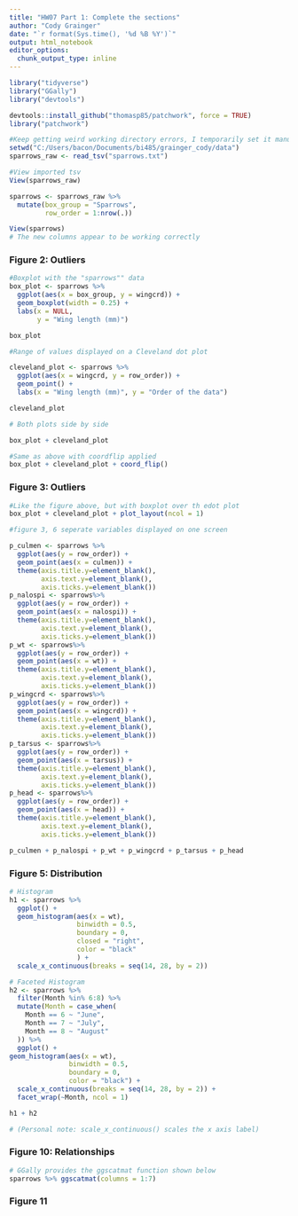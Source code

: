 ```yaml
---
title: "HW07 Part 1: Complete the sections"
author: "Cody Grainger"
date: "`r format(Sys.time(), '%d %B %Y')`"
output: html_notebook
editor_options: 
  chunk_output_type: inline
---
```

```r
library("tidyverse")
library("GGally")
library("devtools")
```

```r
devtools::install_github("thomasp85/patchwork", force = TRUE)
library("patchwork")
```
```r
#Keep getting weird working directory errors, I temporarily set it manually here just to get the raw data into a "sparrows"
setwd("C:/Users/bacon/Documents/bi485/grainger_cody/data")
sparrows_raw <- read_tsv("sparrows.txt")
```

```r
#View imported tsv
View(sparrows_raw)
```

```r
sparrows <- sparrows_raw %>%
  mutate(box_group = "Sparrows",
         row_order = 1:nrow(.))

View(sparrows)
# The new columns appear to be working correctly
```
### Figure 2: Outliers

```r
#Boxplot with the "sparrows"" data
box_plot <- sparrows %>%
  ggplot(aes(x = box_group, y = wingcrd)) + 
  geom_boxplot(width = 0.25) +
  labs(x = NULL,
       y = "Wing length (mm)")

box_plot
```

```r
#Range of values displayed on a Cleveland dot plot

cleveland_plot <- sparrows %>%
  ggplot(aes(x = wingcrd, y = row_order)) + 
  geom_point() + 
  labs(x = "Wing length (mm)", y = "Order of the data")

cleveland_plot
```

```r
# Both plots side by side

box_plot + cleveland_plot
```

```r

#Same as above with coordflip applied
box_plot + cleveland_plot + coord_flip()
```
### Figure 3: Outliers
```r
#Like the figure above, but with boxplot over th edot plot
box_plot + cleveland_plot + plot_layout(ncol = 1)
```

```r
#figure 3, 6 seperate variables displayed on one screen

p_culmen <- sparrows %>% 
  ggplot(aes(y = row_order)) +
  geom_point(aes(x = culmen)) +
  theme(axis.title.y=element_blank(),
        axis.text.y=element_blank(),
        axis.ticks.y=element_blank())
p_nalospi <- sparrows%>%
  ggplot(aes(y = row_order)) +
  geom_point(aes(x = nalospi)) +
  theme(axis.title.y=element_blank(),
        axis.text.y=element_blank(),
        axis.ticks.y=element_blank())
p_wt <- sparrows%>%
  ggplot(aes(y = row_order)) +
  geom_point(aes(x = wt)) +
  theme(axis.title.y=element_blank(),
        axis.text.y=element_blank(),
        axis.ticks.y=element_blank())
p_wingcrd <- sparrows%>%
  ggplot(aes(y = row_order)) +
  geom_point(aes(x = wingcrd)) +
  theme(axis.title.y=element_blank(),
        axis.text.y=element_blank(),
        axis.ticks.y=element_blank())
p_tarsus <- sparrows%>%
  ggplot(aes(y = row_order)) +
  geom_point(aes(x = tarsus)) +
  theme(axis.title.y=element_blank(),
        axis.text.y=element_blank(),
        axis.ticks.y=element_blank())
p_head <- sparrows%>%
  ggplot(aes(y = row_order)) +
  geom_point(aes(x = head)) +
  theme(axis.title.y=element_blank(),
        axis.text.y=element_blank(),
        axis.ticks.y=element_blank())

p_culmen + p_nalospi + p_wt + p_wingcrd + p_tarsus + p_head
```

### Figure 5: Distribution
```r
# Histogram
h1 <- sparrows %>%
  ggplot() +
  geom_histogram(aes(x = wt),
                 binwidth = 0.5, 
                 boundary = 0, 
                 closed = "right", 
                 color = "black"
                 ) +
  scale_x_continuous(breaks = seq(14, 28, by = 2))

# Faceted Histogram
h2 <- sparrows %>%
  filter(Month %in% 6:8) %>%
  mutate(Month = case_when(
    Month == 6 ~ "June",
    Month == 7 ~ "July",
    Month == 8 ~ "August"
  )) %>%
  ggplot() +
geom_histogram(aes(x = wt),
               binwidth = 0.5,
               boundary = 0,
               color = "black") +
  scale_x_continuous(breaks = seq(14, 28, by = 2)) +
  facet_wrap(~Month, ncol = 1)

h1 + h2

# (Personal note: scale_x_continuous() scales the x axis label)
```
### Figure 10: Relationships
```r
# GGally provides the ggscatmat function shown below
sparrows %>% ggscatmat(columns = 1:7)
```
### Figure 11



























